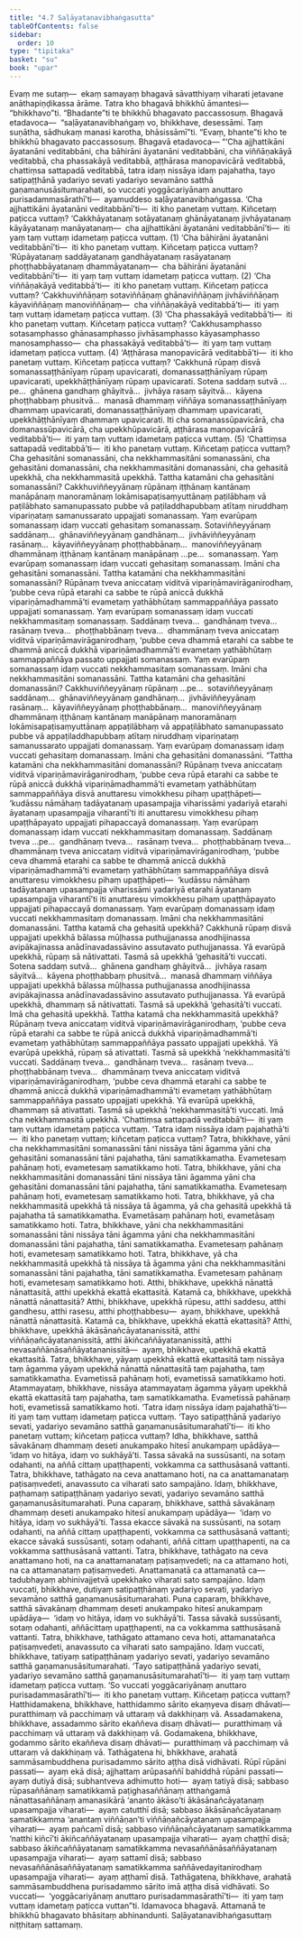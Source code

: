 ```yaml
---
title: "4.7 Saḷāyatanavibhaṅgasutta"
tableOfContents: false
sidebar:
  order: 10
type: "tipitaka"
basket: "su"
book: "upar"
---
```



<DynamicBreadcrumb />

<Division number="304" book="upar" bookNo="11" page="258">

<Paragraph number="920" book="upar">
Evaṃ me sutaṃ—  ekaṃ samayaṃ bhagavā sāvatthiyaṃ viharati jetavane anāthapiṇḍikassa ārāme. Tatra kho bhagavā bhikkhū āmantesi—  “bhikkhavo”ti. “Bhadante”ti te bhikkhū bhagavato paccassosuṃ. Bhagavā etadavoca—  “saḷāyatanavibhaṅgaṃ vo, bhikkhave, desessāmi. Taṃ suṇātha, sādhukaṃ manasi karotha, bhāsissāmī”ti. “Evaṃ, bhante”ti kho te bhikkhū bhagavato paccassosuṃ. Bhagavā etadavoca—
</Paragraph>

<Paragraph number="921" book="upar">
“‘Cha ajjhattikāni āyatanāni veditabbāni, cha bāhirāni āyatanāni veditabbāni, cha viññāṇakāyā veditabbā, cha phassakāyā veditabbā, aṭṭhārasa manopavicārā veditabbā, chattiṃsa sattapadā veditabbā, tatra idaṃ nissāya idaṃ pajahatha, tayo satipaṭṭhānā yadariyo sevati yadariyo sevamāno satthā gaṇamanusāsitumarahati, so vuccati yoggācariyānaṃ anuttaro purisadammasārathī’ti—  ayamuddeso saḷāyatanavibhaṅgassa.
</Paragraph>

</Division>
<Division number="305" book="upar" bookNo="11" page="259">

<Paragraph number="922" book="upar">
‘Cha ajjhattikāni āyatanāni veditabbānī’ti—  iti kho panetaṃ vuttaṃ. Kiñcetaṃ paṭicca vuttaṃ? ‘Cakkhāyatanaṃ sotāyatanaṃ ghānāyatanaṃ jivhāyatanaṃ kāyāyatanaṃ manāyatanaṃ—  cha ajjhattikāni āyatanāni veditabbānī’ti—  iti yaṃ taṃ vuttaṃ idametaṃ paṭicca vuttaṃ. (1)
</Paragraph>

<Paragraph number="923" book="upar">
‘Cha bāhirāni āyatanāni veditabbānī’ti—  iti kho panetaṃ vuttaṃ. Kiñcetaṃ paṭicca vuttaṃ? ‘Rūpāyatanaṃ saddāyatanaṃ gandhāyatanaṃ rasāyatanaṃ phoṭṭhabbāyatanaṃ dhammāyatanaṃ—  cha bāhirāni āyatanāni veditabbānī’ti—  iti yaṃ taṃ vuttaṃ idametaṃ paṭicca vuttaṃ. (2)
</Paragraph>

<Paragraph number="924" book="upar">
‘Cha viññāṇakāyā veditabbā’ti—  iti kho panetaṃ vuttaṃ. Kiñcetaṃ paṭicca vuttaṃ? ‘Cakkhuviññāṇaṃ sotaviññāṇaṃ ghānaviññāṇaṃ jivhāviññāṇaṃ kāyaviññāṇaṃ manoviññāṇaṃ—  cha viññāṇakāyā veditabbā’ti—  iti yaṃ taṃ vuttaṃ idametaṃ paṭicca vuttaṃ. (3)
</Paragraph>

<Paragraph number="925" book="upar">
‘Cha phassakāyā veditabbā’ti—  iti kho panetaṃ vuttaṃ. Kiñcetaṃ paṭicca vuttaṃ? ‘Cakkhusamphasso sotasamphasso ghānasamphasso jivhāsamphasso kāyasamphasso manosamphasso—  cha phassakāyā veditabbā’ti—  iti yaṃ taṃ vuttaṃ idametaṃ paṭicca vuttaṃ. (4)
</Paragraph>

<Paragraph number="926" book="upar">
‘Aṭṭhārasa manopavicārā veditabbā’ti—  iti kho panetaṃ vuttaṃ. Kiñcetaṃ paṭicca vuttaṃ? ‘Cakkhunā rūpaṃ disvā somanassaṭṭhānīyaṃ rūpaṃ upavicarati, domanassaṭṭhānīyaṃ rūpaṃ upavicarati, upekkhāṭṭhānīyaṃ rūpaṃ upavicarati. Sotena saddaṃ sutvā …pe…  ghānena gandhaṃ ghāyitvā…  jivhāya rasaṃ sāyitvā…  kāyena phoṭṭhabbaṃ phusitvā…  manasā dhammaṃ viññāya somanassaṭṭhānīyaṃ dhammaṃ upavicarati, domanassaṭṭhānīyaṃ dhammaṃ upavicarati, upekkhāṭṭhānīyaṃ dhammaṃ upavicarati. Iti cha somanassūpavicārā, cha domanassūpavicārā, cha upekkhūpavicārā, aṭṭhārasa manopavicārā veditabbā’ti—  iti yaṃ taṃ vuttaṃ idametaṃ paṭicca vuttaṃ. (5)
</Paragraph>

</Division>
<Division number="306" book="upar" bookNo="11" page="260">

<Paragraph number="927" book="upar">
‘Chattiṃsa sattapadā veditabbā’ti—  iti kho panetaṃ vuttaṃ. Kiñcetaṃ paṭicca vuttaṃ? Cha gehasitāni somanassāni, cha nekkhammasitāni somanassāni, cha gehasitāni domanassāni, cha nekkhammasitāni domanassāni, cha gehasitā upekkhā, cha nekkhammasitā upekkhā. Tattha katamāni cha gehasitāni somanassāni? Cakkhuviññeyyānaṃ rūpānaṃ iṭṭhānaṃ kantānaṃ manāpānaṃ manoramānaṃ lokāmisapaṭisaṃyuttānaṃ paṭilābhaṃ vā paṭilābhato samanupassato pubbe vā paṭiladdhapubbaṃ atītaṃ niruddhaṃ vipariṇataṃ samanussarato uppajjati somanassaṃ. Yaṃ evarūpaṃ somanassaṃ idaṃ vuccati gehasitaṃ somanassaṃ. Sotaviññeyyānaṃ saddānaṃ…  ghānaviññeyyānaṃ gandhānaṃ…  jivhāviññeyyānaṃ rasānaṃ…  kāyaviññeyyānaṃ phoṭṭhabbānaṃ…  manoviññeyyānaṃ dhammānaṃ iṭṭhānaṃ kantānaṃ manāpānaṃ …pe…  somanassaṃ. Yaṃ evarūpaṃ somanassaṃ idaṃ vuccati gehasitaṃ somanassaṃ. Imāni cha gehasitāni somanassāni.
</Paragraph>

<Paragraph number="928" book="upar">
Tattha katamāni cha nekkhammasitāni somanassāni? Rūpānaṃ tveva aniccataṃ viditvā vipariṇāmavirāganirodhaṃ, ‘pubbe ceva rūpā etarahi ca sabbe te rūpā aniccā dukkhā vipariṇāmadhammā’ti evametaṃ yathābhūtaṃ sammappaññāya passato uppajjati somanassaṃ. Yaṃ evarūpaṃ somanassaṃ idaṃ vuccati nekkhammasitaṃ somanassaṃ. Saddānaṃ tveva…  gandhānaṃ tveva…  rasānaṃ tveva…  phoṭṭhabbānaṃ tveva…  dhammānaṃ tveva aniccataṃ viditvā vipariṇāmavirāganirodhaṃ, ‘pubbe ceva dhammā etarahi ca sabbe te dhammā aniccā dukkhā vipariṇāmadhammā’ti evametaṃ yathābhūtaṃ sammappaññāya passato uppajjati somanassaṃ. Yaṃ evarūpaṃ somanassaṃ idaṃ vuccati nekkhammasitaṃ somanassaṃ. Imāni cha nekkhammasitāni somanassāni.
</Paragraph>

</Division>
<Division number="307" book="upar" bookNo="11" page="260">

<Paragraph number="929" book="upar">
Tattha katamāni cha gehasitāni domanassāni? Cakkhuviññeyyānaṃ rūpānaṃ …pe…  sotaviññeyyānaṃ saddānaṃ…  ghānaviññeyyānaṃ gandhānaṃ…  jivhāviññeyyānaṃ rasānaṃ…  kāyaviññeyyānaṃ phoṭṭhabbānaṃ…  manoviññeyyānaṃ dhammānaṃ iṭṭhānaṃ kantānaṃ manāpānaṃ manoramānaṃ lokāmisapaṭisaṃyuttānaṃ appaṭilābhaṃ vā appaṭilābhato samanupassato pubbe vā appaṭiladdhapubbaṃ atītaṃ niruddhaṃ vipariṇataṃ samanussarato uppajjati domanassaṃ. Yaṃ evarūpaṃ domanassaṃ idaṃ vuccati gehasitaṃ domanassaṃ. Imāni cha gehasitāni domanassāni.
</Paragraph>

<Paragraph number="930" book="upar">
“Tattha katamāni cha nekkhammasitāni domanassāni? Rūpānaṃ tveva aniccataṃ viditvā vipariṇāmavirāganirodhaṃ, ‘pubbe ceva rūpā etarahi ca sabbe te rūpā aniccā dukkhā vipariṇāmadhammā’ti evametaṃ yathābhūtaṃ sammappaññāya disvā anuttaresu vimokkhesu pihaṃ upaṭṭhāpeti—  ‘kudāssu nāmāhaṃ tadāyatanaṃ upasampajja viharissāmi yadariyā etarahi āyatanaṃ upasampajja viharantī’ti iti anuttaresu vimokkhesu pihaṃ upaṭṭhāpayato uppajjati pihapaccayā domanassaṃ. Yaṃ evarūpaṃ domanassaṃ idaṃ vuccati nekkhammasitaṃ domanassaṃ. Saddānaṃ tveva …pe…  gandhānaṃ tveva…  rasānaṃ tveva…  phoṭṭhabbānaṃ tveva…  dhammānaṃ tveva aniccataṃ viditvā vipariṇāmavirāganirodhaṃ, ‘pubbe ceva dhammā etarahi ca sabbe te dhammā aniccā dukkhā vipariṇāmadhammā’ti evametaṃ yathābhūtaṃ sammappaññāya disvā anuttaresu vimokkhesu pihaṃ upaṭṭhāpeti—  ‘kudāssu nāmāhaṃ tadāyatanaṃ upasampajja viharissāmi yadariyā etarahi āyatanaṃ upasampajja viharantī’ti iti anuttaresu vimokkhesu pihaṃ upaṭṭhāpayato uppajjati pihapaccayā domanassaṃ. Yaṃ evarūpaṃ domanassaṃ idaṃ vuccati nekkhammasitaṃ domanassaṃ. Imāni cha nekkhammasitāni domanassāni.
</Paragraph>

</Division>
<Division number="308" book="upar" bookNo="11" page="261">

<Paragraph number="931" book="upar">
Tattha katamā cha gehasitā upekkhā? Cakkhunā rūpaṃ disvā uppajjati upekkhā bālassa mūḷhassa puthujjanassa anodhijinassa avipākajinassa anādīnavadassāvino assutavato puthujjanassa. Yā evarūpā upekkhā, rūpaṃ sā nātivattati. Tasmā sā upekkhā ‘gehasitā’ti vuccati. Sotena saddaṃ sutvā…  ghānena gandhaṃ ghāyitvā…  jivhāya rasaṃ sāyitvā…  kāyena phoṭṭhabbaṃ phusitvā…  manasā dhammaṃ viññāya uppajjati upekkhā bālassa mūḷhassa puthujjanassa anodhijinassa avipākajinassa anādīnavadassāvino assutavato puthujjanassa. Yā evarūpā upekkhā, dhammaṃ sā nātivattati. Tasmā sā upekkhā ‘gehasitā’ti vuccati. Imā cha gehasitā upekkhā.
</Paragraph>

<Paragraph number="932" book="upar">
Tattha katamā cha nekkhammasitā upekkhā? Rūpānaṃ tveva aniccataṃ viditvā vipariṇāmavirāganirodhaṃ, ‘pubbe ceva rūpā etarahi ca sabbe te rūpā aniccā dukkhā vipariṇāmadhammā’ti evametaṃ yathābhūtaṃ sammappaññāya passato uppajjati upekkhā. Yā evarūpā upekkhā, rūpaṃ sā ativattati. Tasmā sā upekkhā ‘nekkhammasitā’ti vuccati. Saddānaṃ tveva…  gandhānaṃ tveva…  rasānaṃ tveva…  phoṭṭhabbānaṃ tveva…  dhammānaṃ tveva aniccataṃ viditvā vipariṇāmavirāganirodhaṃ, ‘pubbe ceva dhammā etarahi ca sabbe te dhammā aniccā dukkhā vipariṇāmadhammā’ti evametaṃ yathābhūtaṃ sammappaññāya passato uppajjati upekkhā. Yā evarūpā upekkhā, dhammaṃ sā ativattati. Tasmā sā upekkhā ‘nekkhammasitā’ti vuccati. Imā cha nekkhammasitā upekkhā. ‘Chattiṃsa sattapadā veditabbā’ti—  iti yaṃ taṃ vuttaṃ idametaṃ paṭicca vuttaṃ.
</Paragraph>

</Division>
<Division number="309" book="upar" bookNo="11" page="262">

<Paragraph number="933" book="upar">
‘Tatra idaṃ nissāya idaṃ pajahathā’ti—  iti kho panetaṃ vuttaṃ; kiñcetaṃ paṭicca vuttaṃ? Tatra, bhikkhave, yāni cha nekkhammasitāni somanassāni tāni nissāya tāni āgamma yāni cha gehasitāni somanassāni tāni pajahatha, tāni samatikkamatha. Evametesaṃ pahānaṃ hoti, evametesaṃ samatikkamo hoti.
</Paragraph>

<Paragraph number="934" book="upar">
Tatra, bhikkhave, yāni cha nekkhammasitāni domanassāni tāni nissāya tāni āgamma yāni cha gehasitāni domanassāni tāni pajahatha, tāni samatikkamatha. Evametesaṃ pahānaṃ hoti, evametesaṃ samatikkamo hoti.
</Paragraph>

<Paragraph number="935" book="upar">
Tatra, bhikkhave, yā cha nekkhammasitā upekkhā tā nissāya tā āgamma, yā cha gehasitā upekkhā tā pajahatha tā samatikkamatha. Evametāsaṃ pahānaṃ hoti, evametāsaṃ samatikkamo hoti.
</Paragraph>

<Paragraph number="936" book="upar">
Tatra, bhikkhave, yāni cha nekkhammasitāni somanassāni tāni nissāya tāni āgamma yāni cha nekkhammasitāni domanassāni tāni pajahatha, tāni samatikkamatha. Evametesaṃ pahānaṃ hoti, evametesaṃ samatikkamo hoti.
</Paragraph>

<Paragraph number="937" book="upar">
Tatra, bhikkhave, yā cha nekkhammasitā upekkhā tā nissāya tā āgamma yāni cha nekkhammasitāni somanassāni tāni pajahatha, tāni samatikkamatha. Evametesaṃ pahānaṃ hoti, evametesaṃ samatikkamo hoti.
</Paragraph>

</Division>
<Division number="310" book="upar" bookNo="11" page="263">

<Paragraph number="938" book="upar">
Atthi, bhikkhave, upekkhā nānattā nānattasitā, atthi upekkhā ekattā ekattasitā. Katamā ca, bhikkhave, upekkhā nānattā nānattasitā? Atthi, bhikkhave, upekkhā rūpesu, atthi saddesu, atthi gandhesu, atthi rasesu, atthi phoṭṭhabbesu—  ayaṃ, bhikkhave, upekkhā nānattā nānattasitā. Katamā ca, bhikkhave, upekkhā ekattā ekattasitā? Atthi, bhikkhave, upekkhā ākāsānañcāyatananissitā, atthi viññāṇañcāyatananissitā, atthi ākiñcaññāyatananissitā, atthi nevasaññānāsaññāyatananissitā—  ayaṃ, bhikkhave, upekkhā ekattā ekattasitā.
</Paragraph>

<Paragraph number="939" book="upar">
Tatra, bhikkhave, yāyaṃ upekkhā ekattā ekattasitā taṃ nissāya taṃ āgamma yāyaṃ upekkhā nānattā nānattasitā taṃ pajahatha, taṃ samatikkamatha. Evametissā pahānaṃ hoti, evametissā samatikkamo hoti.
</Paragraph>

<Paragraph number="940" book="upar">
Atammayataṃ, bhikkhave, nissāya atammayataṃ āgamma yāyaṃ upekkhā ekattā ekattasitā taṃ pajahatha, taṃ samatikkamatha. Evametissā pahānaṃ hoti, evametissā samatikkamo hoti. ‘Tatra idaṃ nissāya idaṃ pajahathā’ti—  iti yaṃ taṃ vuttaṃ idametaṃ paṭicca vuttaṃ.
</Paragraph>

</Division>
<Division number="311" book="upar" bookNo="11" page="263">

<Paragraph number="941" book="upar">
‘Tayo satipaṭṭhānā yadariyo sevati, yadariyo sevamāno satthā gaṇamanusāsitumarahatī’ti—  iti kho panetaṃ vuttaṃ; kiñcetaṃ paṭicca vuttaṃ? Idha, bhikkhave, satthā sāvakānaṃ dhammaṃ deseti anukampako hitesī anukampaṃ upādāya—  ‘idaṃ vo hitāya, idaṃ vo sukhāyā’ti. Tassa sāvakā na sussūsanti, na sotaṃ odahanti, na aññā cittaṃ upaṭṭhapenti, vokkamma ca satthusāsanā vattanti. Tatra, bhikkhave, tathāgato na ceva anattamano hoti, na ca anattamanataṃ paṭisaṃvedeti, anavassuto ca viharati sato sampajāno. Idaṃ, bhikkhave, paṭhamaṃ satipaṭṭhānaṃ yadariyo sevati, yadariyo sevamāno satthā gaṇamanusāsitumarahati.
</Paragraph>

<Paragraph number="942" book="upar">
Puna caparaṃ, bhikkhave, satthā sāvakānaṃ dhammaṃ deseti anukampako hitesī anukampaṃ upādāya—  ‘idaṃ vo hitāya, idaṃ vo sukhāyā’ti. Tassa ekacce sāvakā na sussūsanti, na sotaṃ odahanti, na aññā cittaṃ upaṭṭhapenti, vokkamma ca satthusāsanā vattanti; ekacce sāvakā sussūsanti, sotaṃ odahanti, aññā cittaṃ upaṭṭhapenti, na ca vokkamma satthusāsanā vattanti. Tatra, bhikkhave, tathāgato na ceva anattamano hoti, na ca anattamanataṃ paṭisaṃvedeti; na ca attamano hoti, na ca attamanataṃ paṭisaṃvedeti. Anattamanatā ca attamanatā ca—  tadubhayaṃ abhinivajjetvā upekkhako viharati sato sampajāno. Idaṃ vuccati, bhikkhave, dutiyaṃ satipaṭṭhānaṃ yadariyo sevati, yadariyo sevamāno satthā gaṇamanusāsitumarahati.
</Paragraph>

<Paragraph number="943" book="upar">
Puna caparaṃ, bhikkhave, satthā sāvakānaṃ dhammaṃ deseti anukampako hitesī anukampaṃ upādāya—  ‘idaṃ vo hitāya, idaṃ vo sukhāyā’ti. Tassa sāvakā sussūsanti, sotaṃ odahanti, aññācittaṃ upaṭṭhapenti, na ca vokkamma satthusāsanā vattanti. Tatra, bhikkhave, tathāgato attamano ceva hoti, attamanatañca paṭisaṃvedeti, anavassuto ca viharati sato sampajāno. Idaṃ vuccati, bhikkhave, tatiyaṃ satipaṭṭhānaṃ yadariyo sevati, yadariyo sevamāno satthā gaṇamanusāsitumarahati. ‘Tayo satipaṭṭhānā yadariyo sevati, yadariyo sevamāno satthā gaṇamanusāsitumarahatī’ti—  iti yaṃ taṃ vuttaṃ idametaṃ paṭicca vuttaṃ.
</Paragraph>

</Division>
<Division number="312" book="upar" bookNo="11" page="264">

<Paragraph number="944" book="upar">
‘So vuccati yoggācariyānaṃ anuttaro purisadammasārathī’ti—  iti kho panetaṃ vuttaṃ. Kiñcetaṃ paṭicca vuttaṃ? Hatthidamakena, bhikkhave, hatthidammo sārito ekaṃyeva disaṃ dhāvati—  puratthimaṃ vā pacchimaṃ vā uttaraṃ vā dakkhiṇaṃ vā. Assadamakena, bhikkhave, assadammo sārito ekaññeva disaṃ dhāvati—  puratthimaṃ vā pacchimaṃ vā uttaraṃ vā dakkhiṇaṃ vā. Godamakena, bhikkhave, godammo sārito ekaññeva disaṃ dhāvati—  puratthimaṃ vā pacchimaṃ vā uttaraṃ vā dakkhiṇaṃ vā. Tathāgatena hi, bhikkhave, arahatā sammāsambuddhena purisadammo sārito aṭṭha disā vidhāvati. Rūpī rūpāni passati—  ayaṃ ekā disā; ajjhattaṃ arūpasaññī bahiddhā rūpāni passati—  ayaṃ dutiyā disā; subhantveva adhimutto hoti—  ayaṃ tatiyā disā; sabbaso rūpasaññānaṃ samatikkamā paṭighasaññānaṃ atthaṅgamā nānattasaññānaṃ amanasikārā ‘ananto ākāso’ti ākāsānañcāyatanaṃ upasampajja viharati—  ayaṃ catutthī disā; sabbaso ākāsānañcāyatanaṃ samatikkamma ‘anantaṃ viññāṇan’ti viññāṇañcāyatanaṃ upasampajja viharati—  ayaṃ pañcamī disā; sabbaso viññāṇañcāyatanaṃ samatikkamma ‘natthi kiñcī’ti ākiñcaññāyatanaṃ upasampajja viharati—  ayaṃ chaṭṭhī disā; sabbaso ākiñcaññāyatanaṃ samatikkamma nevasaññānāsaññāyatanaṃ upasampajja viharati—  ayaṃ sattamī disā; sabbaso nevasaññānāsaññāyatanaṃ samatikkamma saññāvedayitanirodhaṃ upasampajja viharati—  ayaṃ aṭṭhamī disā. Tathāgatena, bhikkhave, arahatā sammāsambuddhena purisadammo sārito imā aṭṭha disā vidhāvati. So vuccati—  ‘yoggācariyānaṃ anuttaro purisadammasārathī’ti—  iti yaṃ taṃ vuttaṃ idametaṃ paṭicca vuttan”ti.
</Paragraph>

<Paragraph number="945" book="upar">
Idamavoca bhagavā. Attamanā te bhikkhū bhagavato bhāsitaṃ abhinandunti.

</Paragraph>
</Division>

<Paragraph number="946" type="center" book="upar">
Saḷāyatanavibhaṅgasuttaṃ niṭṭhitaṃ sattamaṃ.
</Paragraph>